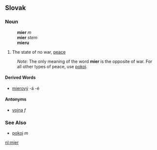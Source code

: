 ==Slovak==
===Noun===
:'''mier''' ''m''
:'''mier''' ''stem''
:'''mieru''' ''{{gensg}}''
:{{decpat}} {{stroj}}
# The state of no war, [[peace]]

:''Note:'' The only meaning of the word '''mier''' is the opposite of war. For all other types of peace, use [[pokoj#Slovak|pokoj]].
====Derived Words====
* [[mierový]] -á -é
====Antonyms====
* [[vojna#Slovak|vojna]] ''f''
===See Also===
* [[pokoj#Slovak|pokoj]] ''m''

[[nl:mier]]